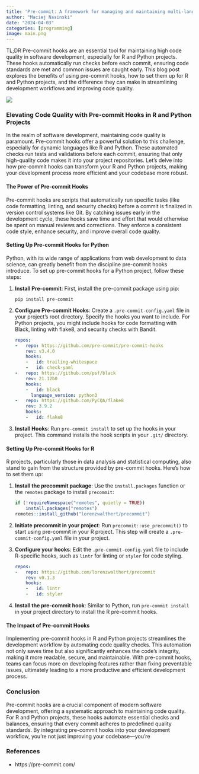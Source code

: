 ```yaml
---
title: 'Pre-commit: A framework for managing and maintaining multi-language pre-commit hooks'
author: "Maciej Nasinski"
date: "2024-04-03"
categories: [programming]
image: main.png
---
```


TL;DR Pre-commit hooks are an essential tool for maintaining high code quality in software development, especially for R and Python projects. These hooks automatically run checks before each commit, ensuring code standards are met and common issues are caught early. This blog post explores the benefits of using pre-commit hooks, how to set them up for R and Python projects, and the difference they can make in streamlining development workflows and improving code quality.

[![](main.png)](https://pre-commit.com/)

### Elevating Code Quality with Pre-commit Hooks in R and Python Projects

In the realm of software development, maintaining code quality is paramount. Pre-commit hooks offer a powerful solution to this challenge, especially for dynamic languages like R and Python. These automated checks run tests and validations before each commit, ensuring that only high-quality code makes it into your project repositories. Let's delve into how pre-commit hooks can transform your R and Python projects, making your development process more efficient and your codebase more robust.

#### The Power of Pre-commit Hooks

Pre-commit hooks are scripts that automatically run specific tasks (like code formatting, linting, and security checks) before a commit is finalized in version control systems like Git. By catching issues early in the development cycle, these hooks save time and effort that would otherwise be spent on manual reviews and corrections. They enforce a consistent code style, enhance security, and improve overall code quality.

#### Setting Up Pre-commit Hooks for Python

Python, with its wide range of applications from web development to data science, can greatly benefit from the discipline pre-commit hooks introduce. To set up pre-commit hooks for a Python project, follow these steps:

1. **Install Pre-commit**: First, install the pre-commit package using pip:
   ```
   pip install pre-commit
   ```
2. **Configure Pre-commit Hooks**: Create a `.pre-commit-config.yaml` file in your project's root directory. Specify the hooks you want to include. For Python projects, you might include hooks for code formatting with Black, linting with flake8, and security checks with Bandit.
   ```yaml
   repos:
   -   repo: https://github.com/pre-commit/pre-commit-hooks
       rev: v3.4.0
       hooks:
       -   id: trailing-whitespace
       -   id: check-yaml
   -   repo: https://github.com/psf/black
       rev: 21.12b0
       hooks:
       -   id: black
         language_version: python3
   -   repo: https://github.com/PyCQA/flake8
       rev: 3.9.2
       hooks:
       -   id: flake8
   ```
3. **Install Hooks**: Run `pre-commit install` to set up the hooks in your project. This command installs the hook scripts in your `.git/` directory.

#### Setting Up Pre-commit Hooks for R

R projects, particularly those in data analysis and statistical computing, also stand to gain from the structure provided by pre-commit hooks. Here's how to set them up:

1. **Install the precommit package**: Use the `install.packages` function or the `remotes` package to install `precommit`:
   ```R
   if (!requireNamespace("remotes", quietly = TRUE))
       install.packages("remotes")
   remotes::install_github("lorenzwalthert/precommit")
   ```
2. **Initiate precommit in your project**: Run `precommit::use_precommit()` to start using pre-commit in your R project. This step will create a `.pre-commit-config.yaml` file in your project.
3. **Configure your hooks**: Edit the `.pre-commit-config.yaml` file to include R-specific hooks, such as `lintr` for linting or `styler` for code styling.
   ```yaml
   repos:
   -   repo: https://github.com/lorenzwalthert/precommit
       rev: v0.1.3
       hooks:
       -   id: lintr
       -   id: styler
   ```
4. **Install the pre-commit hook**: Similar to Python, run `pre-commit install` in your project directory to install the R pre-commit hooks.

#### The Impact of Pre-commit Hooks

Implementing pre-commit hooks in R and Python projects streamlines the development workflow by automating code quality checks. This automation not only saves time but also significantly enhances the code's integrity, making it more readable, secure, and maintainable. With pre-commit hooks, teams can focus more on developing features rather than fixing preventable issues, ultimately leading to a more productive and efficient development process.

### Conclusion

Pre-commit hooks are a crucial component of modern software development, offering a systematic approach to maintaining code quality. For R and Python projects, these hooks automate essential checks and balances, ensuring that every commit adheres to predefined quality standards. By integrating pre-commit hooks into your development workflow, you're not just improving your codebase—you're

### References 

- https://pre-commit.com/